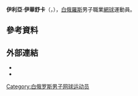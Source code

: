 {{Infobox 网球
|姓名=Ilya Ivashka
|image=[[File:Ivashka_WMQ16_(49)_(27595593724).jpg|250px]]
|国籍={{BLR}}
|生年=1994年
|生日={{birth_date_and_age|1994|2|24|mf=y}}
|出生地={{BLR}}
|居住地={{BLR}}
|身高=193
|体重=85
|持拍手=右
|反拍=雙手
|转职业年=2008年
|球拍=
|球衣=
|球鞋=
|单打最高排名=181（2016年8月22日）
|双打最高排名=
|现单打排名=
|现双打排名=
|单打冠军头衔=0
|双打冠军头衔=0
|职业战绩=
|奖金=65,030[[美元|美元]]
|澳网最好成绩=
|法网最好成绩=
|温网最好成绩=
|美网最好成绩=第一輪（2016）
|大满贯个数=
|奥运会最好成绩=
}}

'''伊利亞·伊華舒卡'''（{{lang-be|'''Ілья Івашка'''|'''Ilya Ivashka'''}}，{{bd|1994年|2月24日}}），[[白俄羅斯|白俄羅斯]]男子職業[[網球|網球]]運動員。

== 參考資料 ==
{{reflist|2}}

== 外部連結 ==
* {{ATP|i305}}
* {{ITF Profile|id=100137557}}

{{Tennis-bio-stub}}

{{Authority control}}
{{DEFAULTSORT:Ivashka, Ilya}}
[[Category:白俄罗斯男子网球运动员|Category:白俄罗斯男子网球运动员]]